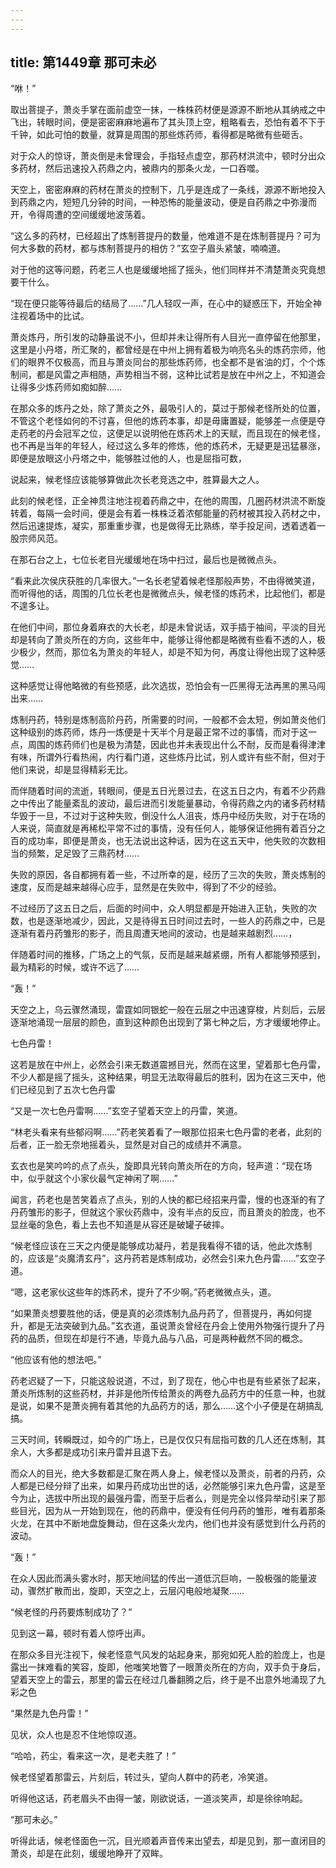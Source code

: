 ```yaml
---
---
---
```

title: 第1449章 那可未必
---



“咻！”

取出菩提子，萧炎手掌在面前虚空一抹，一株株药材便是源源不断地从其纳戒之中飞出，转眼时间，便是密密麻麻地遍布了其头顶上空，粗略看去，恐怕有着不下于千钟，如此可怕的数量，就算是周围的那些炼药师，看得都是略微有些砸舌。

对于众人的惊讶，萧炎倒是未曾理会，手指轻点虚空，那药材洪流中，顿时分出众多药材，然后迅速投入药鼎之内，被鼎内的那条火龙，一口吞噬。

天空上，密密麻麻的药材在萧炎的控制下，几乎是连成了一条线，源源不断地投入到药鼎之内，短短几分钟的时间，一种恐怖的能量波动，便是自药鼎之中弥漫而开，令得周遭的空间缓缓地波荡着。

“这么多的药材，已经超出了炼制菩提丹的数量，他难道不是在炼制菩提丹？可为何大多数的药材，都与炼制菩提丹的相仿？”玄空子眉头紧皱，喃喃道。

对于他的这等问题，药老三人也是缓缓地摇了摇头，他们同样并不清楚萧炎究竟想要干什么。

“现在便只能等待最后的结局了……”几人轻叹一声，在心中的疑惑压下，开始全神注视着场中的比试。

萧炎炼丹，所引发的动静虽说不小，但却并未让得所有人目光一直停留在他那里，这里是小丹塔，所汇聚的，都曾经是在中州上拥有着极为响亮名头的炼药宗师，他们的眼界不仅极高，而且与萧炎同台的那些炼药师，也全都不是省油的灯，个个炼制间，都是风雷之声相随，声势相当不弱，这种比试若是放在中州之上，不知道会让得多少炼药师如痴如醉……

在那众多的炼丹之处，除了萧炎之外，最吸引人的，莫过于那候老怪所处的位置，不管这个老怪如何的不讨喜，但他的炼药本事，却是毋庸置疑，能够差一点便是夺走药老的丹会冠军之位，这便足以说明他在炼药术上的天赋，而且现在的候老怪，也不再是当年的年轻人，经过这么多年的修炼，他的炼药术，无疑更是迅猛暴涨，即便是放眼这小丹塔之中，能够胜过他的人，也是屈指可数，

说起来，候老怪应该能够算做此次长老竞选之中，胜算最大之人。

此刻的候老怪，正全神贯注地注视着药鼎之中，在他的周围，几圈药材洪流不断旋转着，每隔一会时间，便是会有着一株株泛着浓郁能量的药材被其投入药材之中，然后迅速提炼，凝实，那重重步骤，也是做得无比熟练，举手投足间，透着透着一股宗师风范。

在那石台之上，七位长老目光缓缓地在场中扫过，最后也是微微点头。

“看来此次侯庆获胜的几率很大。”一名长老望着候老怪那般声势，不由得微笑道，而听得他的话，周围的几位长老也是微微点头，候老怪的炼药术，比起他们，都是不遑多让。

在他们中间，那位身着麻衣的大长老，却是未曾说话，双手插于袖间，平淡的目光却是转向了萧炎所在的方向，这些年中，能够让得他都是略微有些看不透的人，极少极少，然而，那位名为萧炎的年轻人，却是不知为何，再度让得他出现了这种感觉……

这种感觉让得他略微的有些预感，此次选拔，恐怕会有一匹黑得无法再黑的黑马闯出来……

炼制丹药，特别是炼制高阶丹药，所需要的时间，一般都不会太短，例如萧炎他们这种级别的炼药师，炼丹一炼便是十天半个月是最正常不过的事情，而对于这一点，周围的炼药师们也是极为清楚，因此也并未表现出什么不耐，反而是看得津津有味，所谓外行看热闹，内行看门道，这些炼丹比试，别人或许有些不耐，但对于他们来说，却是显得精彩无比。

而伴随着时间的流逝，转眼间，便是五日光景过去，在这五日之内，有着不少药鼎之中传出了能量紊乱的波动，最后进而引发能量暴动，令得药鼎之内的诸多药材精华毁于一旦，不过对于这种失败，倒没什么人沮丧，炼丹中经历失败，对于在场的人来说，简直就是再稀松平常不过的事情，没有任何人，能够保证他拥有着百分之百的成功率，即便是萧炎，也无法说出这种话，因为在这五天中，他失败的次数相当的频繁，足足毁了三鼎药材……

失败的原因，各自都拥有着一些，不过所幸的是，经历了三次的失败，萧炎炼制的速度，反而是越来越得心应手，显然是在失败中，得到了不少的经验。

不过经历了这五日之后，后面的时间中，众人明显都是开始进入正轨，失败的次数，也是逐渐地减少，因此，又是待得五日时间过去时，一些人的药鼎之中，已是逐渐有着丹药雏形的影子，而且周遭天地间的波动，也是越来越剧烈……，

伴随着时间的推移，广场之上的气氛，反而是越来越紧绷，所有人都能够预感到，最为精彩的时候，或许不远了……

“轰！”

天空之上，乌云骤然涌现，雷霆如同银蛇一般在云层之中迅速穿梭，片刻后，云层逐渐地涌现一层层的颜色，直到这种颜色出现到了第七种之后，方才缓缓地停止。

七色丹雷！

这若是放在中州上，必然会引来无数道震撼目光，然而在这里，望着那七色丹雷，不少人都是摇了摇头，这种结果，明显无法取得最后的胜利，因为在这三天中，他们已经见到了五次七色丹雷

“又是一次七色丹雷啊……”玄空子望着天空上的丹雷，笑道。

“林老头看来有些郁闷啊……”药老笑着看了一眼那位招来七色丹雷的老者，此刻的后者，正一脸无奈地摇着头，显然是对自己的成绩并不满意。

玄衣也是笑吟吟的点了点头，旋即具光转向萧炎所在的方向，轻声道：“现在场中，似乎就这个小家伙最气定神闲了啊……”

闻言，药老也是苦笑着点了点头，别的人快的都已经招来丹雷，慢的也逐渐的有了丹药雏形的影子，但就这个家伙药鼎中，没有半点的反应，而且萧炎的脸庞，也不显丝毫的急色，看上去也不知道是从容还是破罐子破摔。

“候老怪应该在三天之内便是能够成功凝丹，若是我看得不错的话，他此次炼制的，应该是“炎魔清玄丹”，这丹药若是炼制成功，必然会引来九色丹雷……”玄空子道。

“嗯，这老家伙这些年的炼药术，提升了不少啊。”药老微微点头，道。

“如果萧炎想要胜他的话，便是真的必须炼制九品丹药了，但菩提丹，再如何提升，都是无法突破到九品。”玄衣道，虽说萧炎曾经在丹会上使用外物强行提升了丹药的品质，但现在却是行不通，毕竟九品与八品，可是两种截然不同的概念。

“他应该有他的想法吧。”

药老迟疑了一下，只能这般说道，不过，到了现在，他心中也是有些紧张了起来，萧炎所炼制的这些药材，并非是他所传给萧炎的两卷九品药方中的任意一种，也就是说，如果不是萧炎拥有着其他的九品药方的话，那么……这个小子便是在胡搞乱搞。

三天时间，转瞬既过，如今的广场上，已是仅仅只有屈指可数的几人还在炼制，其余人，大多都是成功引来丹雷并且退下去。

而众人的目光，绝大多数都是汇聚在两人身上，候老怪以及萧炎，前者的丹药，众人都是已经分辩了出来，如果丹药成功出世的话，必然能够引来九色丹雷，这是至今为止，选拔中所出现的最强丹雷，而至于后者么，则是完全以怪异举动引来了那些目光，因为从一开始到现在，他的药鼎中，便没有任何丹药的雏形，唯有着那条火龙，在其中不断地盘旋舞动，但在这条火龙内，他们也并没有感觉到什么丹药的波动。

“轰！”

在众人因此而满头雾水时，那天地间猛的传出一道低沉巨响，一股极强的能量波动，骤然扩散而出，旋即，天空之上，云层闪电般地凝聚……

“候老怪的丹药要炼制成功了？”

见到这一幕，顿时有着人惊呼出声。

在那众多目光注视下，候老怪意气风发的站起身来，那宛如死人脸的脸庞上，也是露出一抹难看的笑容，旋即，他嗤笑地瞥了一眼萧炎所在的方向，双手负于身后，望着天空上的雷云，那里的雷云在经过几番翻腾之后，终于是不出意外地涌现了九彩之色

“果然是九色丹雷！”

见状，众人也是忍不住地惊叹道。

“哈哈，药尘，看来这一次，是老夫胜了！”

候老怪望着那雷云，片刻后，转过头，望向人群中的药老，冷笑道。

听得他这话，药老眉头不由得一皱，刚欲说话，一道淡笑声，却是徐徐响起。

“那可未必。”

听得此话，候老怪面色一沉，目光顺着声音传来出望去，却是见到，那一直闭目的萧炎，却是在此刻，缓缓地睁开了双眸。